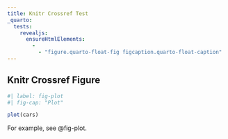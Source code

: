 ```yaml
---
title: Knitr Crossref Test
_quarto:
  tests:
    revealjs:
      ensureHtmlElements:
        - 
          - "figure.quarto-float-fig figcaption.quarto-float-caption"
---
```


## Knitr Crossref Figure

```r
#| label: fig-plot
#| fig-cap: "Plot"

plot(cars)
```

For example, see @fig-plot.